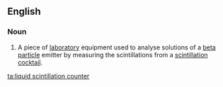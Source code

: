 ==English==
{{wikipedia}}

===Noun===
{{en-noun|head=[[liquid]] [[scintillation]] [[counter]]}}

# {{lb|en|analytical chemistry|chemistry}} A piece of [[laboratory]] equipment used to analyse solutions of a [[beta particle]] emitter by measuring the scintillations from a [[scintillation cocktail]].

[[ta:liquid scintillation counter]]